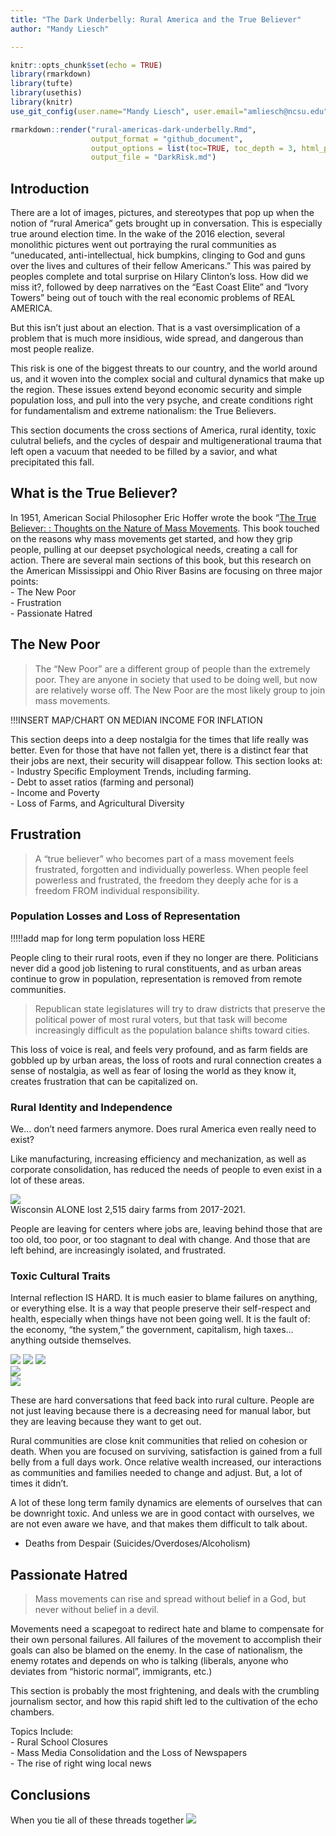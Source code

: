 ```yaml
---
title: "The Dark Underbelly: Rural America and the True Believer"
author: "Mandy Liesch"

---
```


```r
knitr::opts_chunk$set(echo = TRUE)
library(rmarkdown)
library(tufte)
library(usethis)
library(knitr)
use_git_config(user.name="Mandy Liesch", user.email="amliesch@ncsu.edu")
```

```r
rmarkdown::render("rural-americas-dark-underbelly.Rmd", 
                  output_format = "github_document", 
                  output_options = list(toc=TRUE, toc_depth = 3, html_preview=FALSE), 
                  output_file = "DarkRisk.md")
```

## Introduction

There are a lot of images, pictures, and stereotypes that pop up when the notion of "rural America" gets brought up in conversation. This is especially true around election time. In the wake of the 2016 election, several monolithic pictures went out portraying the rural communities as "uneducated, anti-intellectual, hick bumpkins, clinging to God and guns over the lives and cultures of their fellow Americans." This was paired by peoples complete and total surprise on Hilary Clinton's loss. How did we miss it?, followed by deep narratives on the "East Coast Elite" and "Ivory Towers" being out of touch with the real economic problems of REAL AMERICA.

But this isn't just about an election. That is a vast oversimplication of a problem that is much more insidious, wide spread, and dangerous than most people realize. 

This risk is one of the biggest threats to our country, and the world around us, and it woven into the complex social and cultural dynamics that make up the region. These issues extend beyond economic security and simple population loss, and pull into the very psyche, and create conditions right for fundamentalism and extreme nationalism: the True Believers.  

This section documents the cross sections of America, rural identity, toxic culutral beliefs, and the cycles of despair and multigenerational trauma that left open a vacuum that needed to be filled by a savior, and what precipitated this fall.

## What is the True Believer?
In 1951, American Social Philosopher Eric Hoffer wrote the book "[The True Believer: : Thoughts on the Nature of Mass Movements ](https://en.wikipedia.org/wiki/The_True_Believer). This book touched on the reasons why mass movements get started, and how they grip people, pulling at our deepset psychological needs, creating a call for action. There are several main sections of this book, but this research on the American Mississippi and Ohio River Basins are focusing on three major points:  
- The New Poor  
- Frustration  
- Passionate Hatred  

## The New Poor
> The “New Poor” are a different group of people than the extremely poor. They are anyone in society that used to be doing well, but now are relatively worse
off. The New Poor are the most likely group to join mass movements.

!!!INSERT MAP/CHART ON MEDIAN INCOME FOR INFLATION 

This section deeps into a deep nostalgia for the times that life really was better. Even for those that have not fallen yet, there is a distinct fear that their jobs are next, their security will disappear follow. This section looks at:  
- Industry Specific Employment Trends, including farming.  
- Debt to asset ratios (farming and personal)  
- Income and Poverty  
- Loss of Farms, and Agricultural Diversity



## Frustration
> A “true believer” who becomes part of a mass movement feels frustrated, forgotten and individually powerless. When people feel powerless and frustrated, the freedom they deeply ache for is a freedom FROM individual responsibility.

### Population Losses and Loss of Representation   

!!!!!add map for long term population loss HERE

People cling to their rural roots, even if they no longer are there. Politicians never did a good job listening to rural constituents, and as urban areas continue to grow in population, representation is removed from remote communities. 

>Republican state legislatures will try to draw districts that preserve the political power of most rural voters, but that task will become increasingly difficult as the population balance shifts toward cities.

This loss of voice is real, and feels very profound, and as farm fields are gobbled up by urban areas, the loss of roots and rural connection creates a sense of nostalgia, as well as fear of losing the world as they know it, creates frustration that can be capitalized on. 

### Rural Identity and Independence 
We... don't need farmers anymore. Does rural America even really need to exist?

Like manufacturing, increasing efficiency and mechanization, as well as corporate consolidation, has reduced the needs of people to even exist in a lot of these areas. 

![](images/croplandCons.jpg)  
Wisconsin ALONE lost 2,515 dairy farms from 2017-2021. 

People are leaving for centers where jobs are, leaving behind those that are too old, too poor, or too stagnant to deal with change. And those that are left behind, are increasingly isolated, and frustrated.

### Toxic Cultural Traits
Internal reflection IS HARD. It is much easier to blame failures on anything, or everything else. It is a way that people preserve their self-respect and health, especially when things have not been going well. It is the fault of: the economy, “the system,” the government, capitalism, high taxes… anything outside themselves. 

![](images/drtaber1.jpg)
![](images/drtaber2.jpg)
![](images/drtaber3.jpg)  
![](images/drtaber4.jpg)  
![](images/drtaber5.jpg)  

These are hard conversations that feed back into rural culture. People are not just leaving because there is a decreasing need for manual labor, but they are leaving because they want to get out. 

Rural communities are close knit communities that relied on cohesion or death. When you are focused on surviving, satisfaction is gained from a full belly from a full days work. Once relative wealth increased, our interactions as communities and families needed to change and adjust. But, a lot of times it didn't. 

A lot of these long term family dynamics are elements of ourselves that can be downright toxic. And unless we are in good contact with ourselves, we are not even aware we have, and that makes them difficult to talk about. 




- Deaths from Despair (Suicides/Overdoses/Alcoholism)  






## Passionate Hatred  
>Mass movements can rise and spread without belief in a God, but never without belief in a devil. 


Movements need a scapegoat to redirect hate and blame to compensate for their own personal failures.  All failures of the movement to accomplish their goals can also be blamed on the enemy. In the case of nationalism, the enemy rotates and depends on who is talking (liberals, anyone who deviates from "historic normal", immigrants, etc.) 

This section is probably the most frightening, and deals with the crumbling journalism sector, and how this rapid shift led to the cultivation of the echo chambers.

Topics Include:  
- Rural School Closures  
- Mass Media Consolidation and the Loss of Newspapers  
- The rise of right wing local news   

## Conclusions
When you tie all of these threads together
![](images/trumpsSupport.jpg)  

